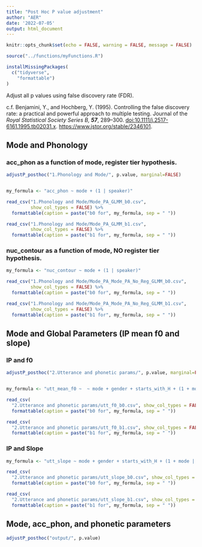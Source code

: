 ```yaml
---
title: "Post Hoc P value adjustment"
author: "AER"
date: '2022-07-05'
output: html_document
---
```


```r
knitr::opts_chunk$set(echo = FALSE, warning = FALSE, message = FALSE)
```

```r
source("../functions/myFunctions.R") 

installMissingPackages(
  c("tidyverse",
    "formattable")
)
```

Adjust all p values using false discovery rate (FDR).

c.f. Benjamini, Y., and Hochberg, Y. (1995). Controlling the false discovery rate: a practical and powerful approach to multiple testing. Journal of the *Royal Statistical Society Series B, **57***, 289--300. <doi:10.1111/j.2517-6161.1995.tb02031.x>. <https://www.jstor.org/stable/2346101>.


## Mode and Phonology

### acc_phon as a function of mode, register tier hypothesis.
```r
adjustP_posthoc("1.Phonology and Mode/", p.value, marginal=FALSE)


my_formula <- "acc_phon ~ mode + (1 | speaker)"

read_csv("1.Phonology and Mode/Mode_PA_GLMM_b0.csv",
         show_col_types = FALSE) %>%
  formattable(caption = paste("b0 for", my_formula, sep = " "))

read_csv("1.Phonology and Mode/Mode_PA_GLMM_b1.csv",
         show_col_types = FALSE) %>%
  formattable(caption = paste("b1 for", my_formula, sep = " "))
```

### nuc_contour as a function of mode, NO register tier hypothesis.
```r
my_formula <- "nuc_contour ~ mode + (1 | speaker)"

read_csv("1.Phonology and Mode/Mode_PA_Mode_PA_No_Reg_GLMM_b0.csv",
         show_col_types = FALSE) %>%
  formattable(caption = paste("b0 for", my_formula, sep = " "))

read_csv("1.Phonology and Mode/Mode_PA_Mode_PA_No_Reg_GLMM_b1.csv",
         show_col_types = FALSE) %>%
  formattable(caption = paste("b1 for", my_formula, sep = " "))
```

## Mode and Global Parameters (IP mean f0 and slope)

### IP and f0
```r
adjustP_posthoc("2.Utterance and phonetic params/", p.value, marginal=FALSE)


my_formula <- "utt_mean_f0 ~  ~ mode + gender + starts_with_H + (1 + mode | speaker) + (1 | prompt)"

read_csv(
  "2.Utterance and phonetic params/utt_f0_b0.csv", show_col_types = FALSE) %>%
  formattable(caption = paste("b0 for", my_formula, sep = " "))

read_csv(
  "2.Utterance and phonetic params/utt_f0_b1.csv", show_col_types = FALSE) %>%
  formattable(caption = paste("b1 for", my_formula, sep = " "))
```

### IP and Slope
```r


my_formula <- "utt_slope ~ mode + gender + starts_with_H + (1 + mode | speaker) + (1 | prompt)"

read_csv(
  "2.Utterance and phonetic params/utt_slope_b0.csv", show_col_types = FALSE) %>%
  formattable(caption = paste("b0 for", my_formula, sep = " "))

read_csv(
  "2.Utterance and phonetic params/utt_slope_b1.csv", show_col_types = FALSE) %>%
  formattable(caption = paste("b1 for", my_formula, sep = " "))
```















## Mode, acc_phon, and phonetic parameters
```r
adjustP_posthoc("output/", p.value)
```
